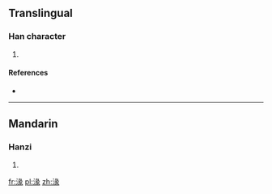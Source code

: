 ==Translingual==

===Han character===
{{Han char|rn=85|rad=水|as=09|sn=12|four=|canj=水女弓人 (EVNO)}}

# {{defn|Han|sort=水09}}

====References====
* {{Han ref|kx=0638.090|dkj=17866|dj=1045.040|hdz=31691.100|uh=6E6A|ud=28266}}

----

==Mandarin==

===Hanzi===
{{cmn-hanzi|pin=[[tuàn]] ([[tuan4]]), [[nuǎn]] ([[nuan3]])<!--|wg=chiao<sup>3</sup>, chiu<sup>4</sup>, ch'iu<sup>1</sup>, <sup>4</sup>-->}}

# {{defn|lang=cmn|sort=水09}}

[[fr:湪]]
[[pl:湪]]
[[zh:湪]]